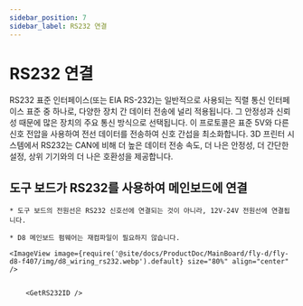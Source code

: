 ```yaml
---
sidebar_position: 7
sidebar_label: RS232 연결
---
```






# RS232 연결

RS232 표준 인터페이스(또는 EIA RS-232)는 일반적으로 사용되는 직렬 통신 인터페이스 표준 중 하나로, 다양한 장치 간 데이터 전송에 널리 적용됩니다. 그 안정성과 신뢰성 때문에 많은 장치의 주요 통신 방식으로 선택됩니다. 이 프로토콜은 표준 5V와 다른 신호 전압을 사용하여 전선 데이터를 전송하여 신호 간섭을 최소화합니다. 3D 프린터 시스템에서 RS232는 CAN에 비해 더 높은 데이터 전송 속도, 더 나은 안정성, 더 간단한 설정, 상위 기기와의 더 나은 호환성을 제공합니다.

## 도구 보드가 RS232를 사용하여 메인보드에 연결

    * 도구 보드의 전원선은 RS232 신호선에 연결되는 것이 아니라, 12V-24V 전원선에 연결됩니다.

    * D8 메인보드 펌웨어는 재컴파일이 필요하지 않습니다.
    
    <ImageView image={require('@site/docs/ProductDoc/MainBoard/fly-d/fly-d8-f407/img/d8_wiring_rs232.webp').default} size="80%" align="center" />


        <GetRS232ID />